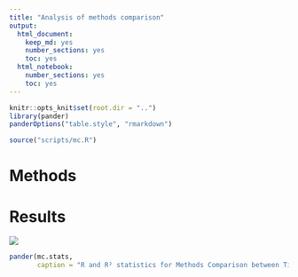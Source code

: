 ```yaml
---
title: "Analysis of methods comparison"
output:
  html_document:
    keep_md: yes
    number_sections: yes
    toc: yes
  html_notebook: 
    number_sections: yes
    toc: yes
---
```


```r
knitr::opts_knit$set(root.dir = "..")
library(pander)
panderOptions("table.style", "rmarkdown")
```

```r
source("scripts/mc.R")
```

# Methods

# Results

![](../figures/mc.png)

```r
pander(mc.stats,
       caption = "R and R² statistics for Methods Comparison between Titration x qPCR")
```

